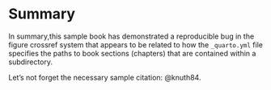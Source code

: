 # Summary

In summary,this sample book has demonstrated a reproducible bug in the figure crossref system that appears to be related to how the `_quarto.yml` file specifies the paths to book sections (chapters) that are contained within a subdirectory.

Let's not forget the necessary sample citation: @knuth84.

